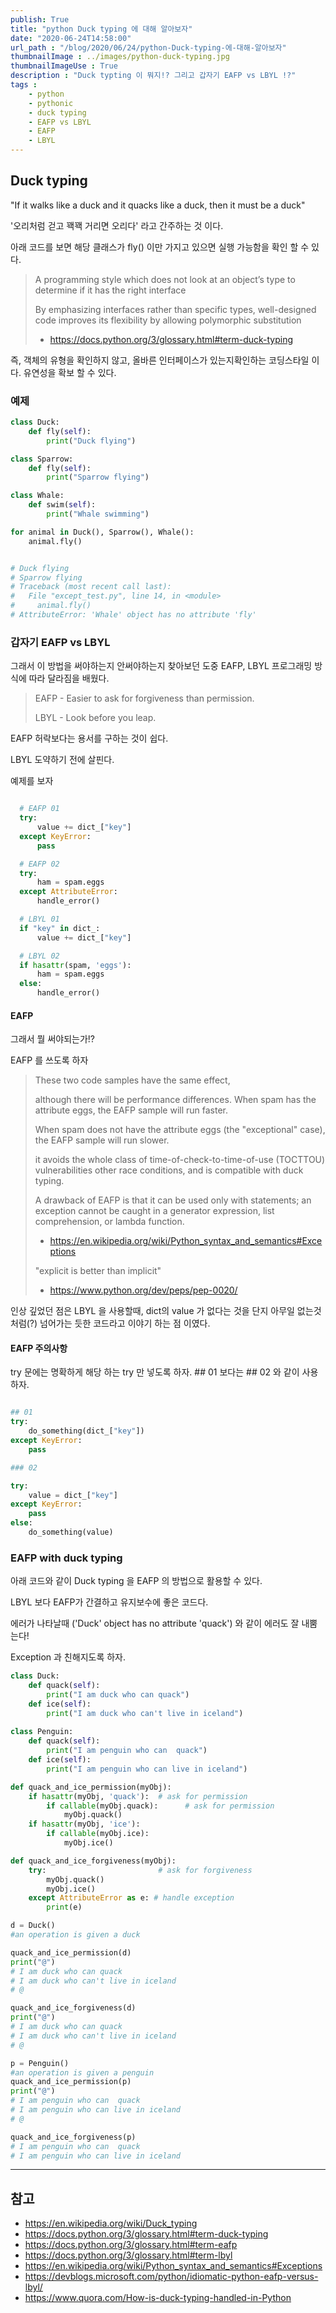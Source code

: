 ```yaml
---
publish: True
title: "python Duck typing 에 대해 알아보자"
date: "2020-06-24T14:58:00"
url_path : "/blog/2020/06/24/python-Duck-typing-에-대해-알아보자"
thumbnailImage : ../images/python-duck-typing.jpg
thumbnailImageUse : True
description : "Duck typting 이 뭐지!? 그리고 갑자기 EAFP vs LBYL !?"
tags : 
    - python
    - pythonic
    - duck typing
    - EAFP vs LBYL
    - EAFP
    - LBYL
---
```


## Duck typing

"If it walks like a duck and it quacks like a duck, then it must be a duck"

 '오리처럼 걷고 꽥꽥 거리면 오리다' 라고 간주하는 것 이다.

 아래 코드를 보면 해당 클래스가 fly() 이만 가지고 있으면 실행 가능함을 확인 할 수 있다.

 > A programming style which does not look at an object’s type to determine if it has the right interface
 >
 >  By emphasizing interfaces rather than specific types, well-designed code improves its flexibility by allowing polymorphic substitution
 > 
 >  - https://docs.python.org/3/glossary.html#term-duck-typing

 
  즉, 객체의 유형을 확인하지 않고, 올바른 인터페이스가 있는지확인하는 코딩스타일 이다. 유연성을 확보 할 수 있다.

### 예제

```python
class Duck:
    def fly(self):
        print("Duck flying")

class Sparrow:
    def fly(self):
        print("Sparrow flying")

class Whale:
    def swim(self):
        print("Whale swimming")

for animal in Duck(), Sparrow(), Whale():
    animal.fly()


# Duck flying
# Sparrow flying
# Traceback (most recent call last):
#   File "except_test.py", line 14, in <module>
#     animal.fly()
# AttributeError: 'Whale' object has no attribute 'fly'

```
 
### 갑자기 EAFP vs LBYL

 그래서 이 방법을 써야하는지 안써야하는지 찾아보던 도중 EAFP, LBYL 프로그래밍 방식에 따라 달라짐을 배웠다.

  > EAFP - Easier to ask for forgiveness than permission.
  > 
  > LBYL - Look before you leap.
 
  EAFP 허락보다는 용서를 구하는 것이 쉽다. 

  LBYL 도약하기 전에 살핀다.

  예제를 보자

  ```py

    # EAFP 01
    try:
        value += dict_["key"]
    except KeyError:
        pass

    # EAFP 02
    try:
        ham = spam.eggs
    except AttributeError:
        handle_error()

    # LBYL 01
    if "key" in dict_:
        value += dict_["key"]

    # LBYL 02
    if hasattr(spam, 'eggs'):
        ham = spam.eggs
    else:
        handle_error()

  ```

#### EAFP 
 그래서 뭘 써야되는가!? 
 
 EAFP 를 쓰도록 하자

> These two code samples have the same effect, 
>
> although there will be performance differences. 
> When spam has the attribute eggs, the EAFP sample will run faster.
>
> When spam does not have the attribute eggs (the "exceptional" case), 
> the EAFP sample will run slower. 
>
> it avoids the whole class of time-of-check-to-time-of-use (TOCTTOU) vulnerabilities
> other race conditions, and is compatible with duck typing. 
> 
> A drawback of EAFP is that it can be used only with statements; an exception cannot be caught in a generator expression, list comprehension, or lambda function. 
>
> - https://en.wikipedia.org/wiki/Python_syntax_and_semantics#Exceptions
>
> "explicit is better than implicit" 
>
> - https://www.python.org/dev/peps/pep-0020/

 인상 깊었던 점은 LBYL 을 사용할때, dict의 value 가 없다는 것을 단지 아무일 없는것처럼(?) 넘어가는 듯한 코드라고 이야기 하는 점 이였다.


#### EAFP 주의사항

 try 문에는 명확하게 해당 하는 try 만 넣도록 하자. ## 01 보다는 ## 02 와 같이 사용하자.

```py

## 01
try:
    do_something(dict_["key"])
except KeyError:
    pass

### 02

try:
    value = dict_["key"]
except KeyError:
    pass
else:
    do_something(value)
```

### EAFP with duck typing

 아래 코드와 같이 Duck typing 을 EAFP 의 방법으로 활용할 수 있다.

 LBYL 보다 EAFP가 간결하고 유지보수에 좋은 코드다. 

 에러가 나타날때 ('Duck' object has no attribute 'quack') 와 같이 에러도 잘 내뿜는다!

 Exception 과 친해지도록 하자.

```py
class Duck:
    def quack(self):
	    print("I am duck who can quack")
    def ice(self):
        print("I am duck who can't live in iceland")
    
class Penguin:
	def quack(self):
		print("I am penguin who can  quack")
	def ice(self):
		print("I am penguin who can live in iceland")

def quack_and_ice_permission(myObj):
	if hasattr(myObj, 'quack'):  # ask for permission
		if callable(myObj.quack):      # ask for permission
			myObj.quack()
	if hasattr(myObj, 'ice'):
		if callable(myObj.ice):
			myObj.ice()

def quack_and_ice_forgiveness(myObj):
	try:                         # ask for forgiveness
		myObj.quack()
		myObj.ice()
	except AttributeError as e: # handle exception
		print(e)

d = Duck()
#an operation is given a duck

quack_and_ice_permission(d)
print("@")
# I am duck who can quack
# I am duck who can't live in iceland
# @

quack_and_ice_forgiveness(d)
print("@")
# I am duck who can quack
# I am duck who can't live in iceland
# @

p = Penguin()
#an operation is given a penguin
quack_and_ice_permission(p)
print("@")
# I am penguin who can  quack
# I am penguin who can live in iceland
# @

quack_and_ice_forgiveness(p)
# I am penguin who can  quack
# I am penguin who can live in iceland

```


--- 

## 참고

- https://en.wikipedia.org/wiki/Duck_typing
- https://docs.python.org/3/glossary.html#term-duck-typing
- https://docs.python.org/3/glossary.html#term-eafp
- https://docs.python.org/3/glossary.html#term-lbyl
- https://en.wikipedia.org/wiki/Python_syntax_and_semantics#Exceptions
- https://devblogs.microsoft.com/python/idiomatic-python-eafp-versus-lbyl/
- https://www.quora.com/How-is-duck-typing-handled-in-Python